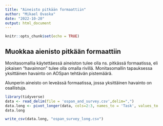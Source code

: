 ```yaml
---
title: "Aineisto pitkään formaattiin"
author: "Mikael Ovaska"
date: "2022-10-20"
output: html_document
---
```


```r
knitr::opts_chunk$set(echo = TRUE)
```

## Muokkaa aienisto pitkään formaattiin

Monitasomallia käytettäessä aineiston tulee olla ns. pitkässä formaatissa, eli jokaisen "havainnon" tulee olla omalla rivillä. Monitasomallin tapauksessa yksittäinen havainto on AOSpan tehtävän pistemäärä.

Alunperin aineisto on leveässä formaatissa, jossa yksittäinen havainto on osallistuja.

```r
library(tidyverse)
data <- read_delim(file = 'ospan_and_survey.csv',delim=",")
data.long <- pivot_longer(data, cols=2:3, names_to = 'Task', values_to = "Score")
data.long
```

```r
write_csv(data.long, "ospan_survey_long.csv")
```

